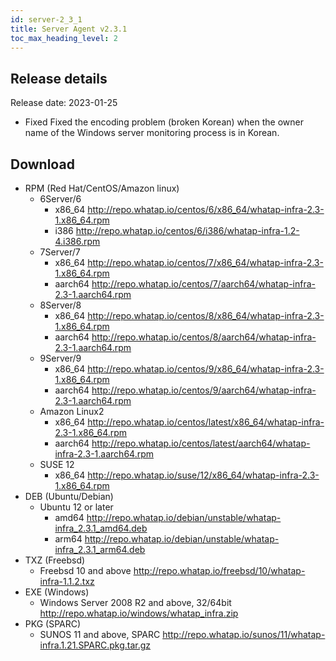 ```yaml
---
id: server-2_3_1
title: Server Agent v2.3.1
toc_max_heading_level: 2
---
```



## Release details

Release date: 2023-01-25

-   <Status>Fixed</Status> Fixed the encoding problem (broken Korean) when the owner name of the Windows server monitoring process is in Korean.

## Download

-   RPM (Red Hat/CentOS/Amazon linux)
    -   6Server/6
        -   x86_64 http://repo.whatap.io/centos/6/x86_64/whatap-infra-2.3-1.x86_64.rpm
        -   i386 http://repo.whatap.io/centos/6/i386/whatap-infra-1.2-4.i386.rpm
    -   7Server/7
        -   x86_64 http://repo.whatap.io/centos/7/x86_64/whatap-infra-2.3-1.x86_64.rpm
        -   aarch64 http://repo.whatap.io/centos/7/aarch64/whatap-infra-2.3-1.aarch64.rpm
    -   8Server/8
        -   x86_64 http://repo.whatap.io/centos/8/x86_64/whatap-infra-2.3-1.x86_64.rpm
        -   aarch64 http://repo.whatap.io/centos/8/aarch64/whatap-infra-2.3-1.aarch64.rpm
    -   9Server/9
        -   x86_64 http://repo.whatap.io/centos/9/x86_64/whatap-infra-2.3-1.x86_64.rpm
        -   aarch64 http://repo.whatap.io/centos/9/aarch64/whatap-infra-2.3-1.aarch64.rpm
    -   Amazon Linux2
        -   x86_64 http://repo.whatap.io/centos/latest/x86_64/whatap-infra-2.3-1.x86_64.rpm
        -   aarch64 http://repo.whatap.io/centos/latest/aarch64/whatap-infra-2.3-1.aarch64.rpm
    -   SUSE 12
        -   x86_64 http://repo.whatap.io/suse/12/x86_64/whatap-infra-2.3-1.x86_64.rpm
-   DEB (Ubuntu/Debian)
    -   Ubuntu 12 or later
        -   amd64 http://repo.whatap.io/debian/unstable/whatap-infra_2.3.1_amd64.deb
        -   arm64 http://repo.whatap.io/debian/unstable/whatap-infra_2.3.1_arm64.deb
-   TXZ (Freebsd)
    -   Freebsd 10 and above http://repo.whatap.io/freebsd/10/whatap-infra-1.1.2.txz
-   EXE (Windows)
    -   Windows Server 2008 R2 and above, 32/64bit http://repo.whatap.io/windows/whatap_infra.zip
-   PKG (SPARC)
    -   SUNOS 11 and above, SPARC http://repo.whatap.io/sunos/11/whatap-infra.1.21.SPARC.pkg.tar.gz
